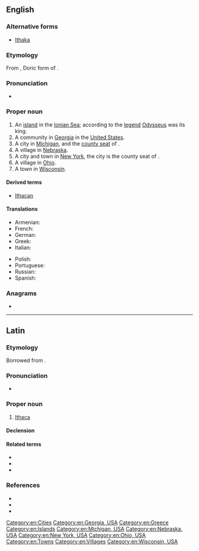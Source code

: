 ==English==
{{wikipedia}}

===Alternative forms===
* [[Ithaka]]

===Etymology===
From {{der|en|grc|Ἰθάκα}}, Doric form of {{m|grc|Ἰθάκη}}.

===Pronunciation===
* {{IPA|/ˈɪθəkə/|lang=en}}

===Proper noun===
{{en-proper noun}}

# An [[island]] in the [[Ionian Sea]]; according to the [[legend]] [[Odysseus]] was its king.
# A community in [[Georgia]] in the [[United States]].
# A city in [[Michigan]], and the [[county seat]] of {{l|en|Gratiot County}}.
# A village in [[Nebraska]].
# A city and town in [[New York]], the city is the county seat of {{l|en|Tompkins County}}.
# A village in [[Ohio]].
# A town in [[Wisconsin]].

====Derived terms====
* [[Ithacan]]

====Translations====
{{trans-top|island}}
* Armenian: {{t+|hy|Իթակե|sc=Armn}}
* French: {{t+|fr|Ithaque|f}}
* German: {{t+|de|Ithaka|n}}
* Greek: {{t+|el|Ιθάκη|f}}
* Italian: {{t|it|Itaca|f}}
{{trans-mid}}
* Polish: {{t+|pl|Itaka|f}}
* Portuguese: {{t+|pt|Ítaca|f}}
* Russian: {{t|ru|Итака}}
* Spanish: {{t+|es|Ítaca|f}}
{{trans-bottom}}

===Anagrams===
* {{anagrams|en|a=aachit|Cahita}}

[[Category:en:Cities]]
[[Category:en:Georgia, USA]]
[[Category:en:Greece]]
[[Category:en:Islands]]
[[Category:en:Michigan, USA]]
[[Category:en:Nebraska, USA]]
[[Category:en:New York, USA]]
[[Category:en:Ohio, USA]]
[[Category:en:Towns]]
[[Category:en:Villages]]
[[Category:en:Wisconsin, USA]]

----

==Latin==

===Etymology===
Borrowed from {{bor|la|grc|Ἰθάκη}}.

===Pronunciation===
* {{la-IPA}}

===Proper noun===
{{la-proper noun|Ithaca|Ithacae|f|first}}

# [[#English|Ithaca]]

====Declension====
{{la-decl-1st|num=sg|Ithac}}

====Related terms====
* {{l|la|Ithacensis}}
* {{l|la|Ithacēsius}}
* {{l|la|Ithacus}}

===References===
* {{R:L&S}}
* {{R:Gaffiot}}
* {{R:Smith's Geography}}

{{topics|la|Greece|Islands}}